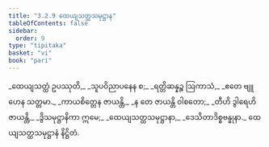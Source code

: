```yaml
---
title: "3.2.9 ထေယျသတ္ထသမုဋ္ဌာန"
tableOfContents: false
sidebar:
  order: 9
type: "tipitaka"
basket: "vi"
book: "pari"
---
```



<DynamicBreadcrumb />

<Division number="266" book="pari" e="ch" v="5" p="162">

<Paragraph number="1135" type="verses" book="pari">
_ထေယျသတ္ထံ ဥပဿုတိ,_  
_သူပဝိညာပနေန စ;_  
_ရတ္တိဆန္နဉ္စ ဩကာသံ,_  
_ဧတေ ဗျူဟေန သတ္တမာ._  

</Paragraph>

<Paragraph number="1136" type="verses" book="pari">
_ကာယစိတ္တေန ဇာယန္တိ,_  
_န တေ ဇာယန္တိ ဝါစတော;_  
_တီဟိ ဒွါရေဟိ ဇာယန္တိ,_  
_ဒွိသမုဋ္ဌာနိကာ ဣမေ;_  
_ထေယျသတ္ထသမုဋ္ဌာနာ,_  
_ဒေသိတာဒိစ္စဗန္ဓုနာ._  


</Paragraph>
</Division>

<Paragraph number="1137" type="center" book="pari">
ထေယျသတ္ထသမုဋ္ဌာနံ နိဋ္ဌိတံ.
</Paragraph>